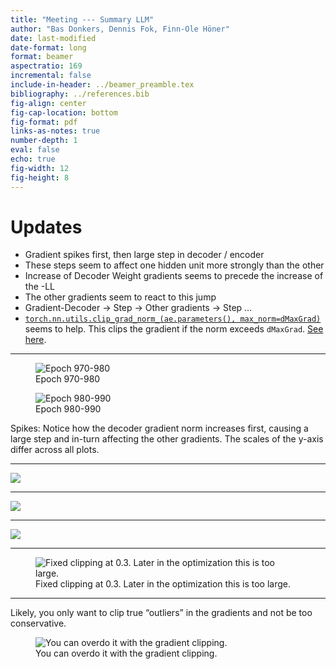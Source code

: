 ```yaml
---
title: "Meeting --- Summary LLM"
author: "Bas Donkers, Dennis Fok, Finn-Ole Höner"
date: last-modified
date-format: long
format: beamer
aspectratio: 169
incremental: false
include-in-header: ../beamer_preamble.tex
bibliography: ../references.bib
fig-align: center
fig-cap-location: bottom
fig-format: pdf
links-as-notes: true
number-depth: 1
eval: false
echo: true
fig-width: 12
fig-height: 8
---
```


# Updates

- Gradient spikes first, then large step in decoder / encoder
- These steps seem to affect one hidden unit more strongly than the other
- Increase of Decoder Weight gradients seems to precede the increase of the -LL
- The other gradients seem to react to this jump
- Gradient-Decoder $\to$ Step $\to$ Other gradients $\to$ Step ...
- [`torch.nn.utils.clip_grad_norm_(ae.parameters(), max_norm=dMaxGrad)`](https://pytorch.org/docs/stable/generated/torch.nn.utils.clip_grad_norm_.html#torch.nn.utils.clip_grad_norm_) seems to help. This clips the gradient if the norm exceeds `dMaxGrad`. [See here](https://www.cs.toronto.edu/~rgrosse/courses/csc321_2017/readings/L15%20Exploding%20and%20Vanishing%20Gradients.pdf#page=6.78).

---

::: {#fig-elephants layout-ncol=2}

![Epoch 970-980](./figures/dashboard_last10_980.png)

![Epoch 980-990](./figures/dashboard_last10_990.png)

Spikes: Notice how the decoder gradient norm increases first, causing a large step and in-turn affecting the other gradients. The scales of the y-axis differ across all plots.
:::

---

![](./figures/dashboard_last10_540.png)

---

![](./figures/dashboard_last10_160.png)

---

![](./figures/dashboard_last10_350.png)

---

![Fixed clipping at 0.3. Later in the optimization this is too large.](./figures/dashboard_clipping_fixed.png)




---

Likely, you only want to clip true "outliers" in the gradients and not be too conservative. 

![You can overdo it with the gradient clipping.](./figures/dashboard_clip_01.png)




